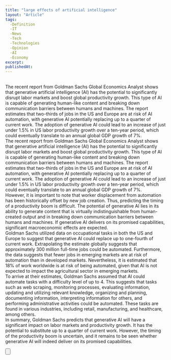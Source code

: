 ```yaml
---
title: "large effects of artificial intelligence"
layout: "Article"
tags: 
  -Definition
  -IT
  -News
  -Tech
  -Technologies
  -Opinion
  -AI
  -Economy
excerpt:
publishedAt:
---
```


<br />
The recent report from Goldman Sachs Global Economics Analyst shows that generative artificial intelligence (AI) has the potential to significantly disrupt labor markets and boost global productivity growth. This type of AI is capable of generating human-like content and breaking down communication barriers between humans and machines. The report estimates that two-thirds of jobs in the US and Europe are at risk of AI automation, with generative AI potentially replacing up to a quarter of current work. The adoption of generative AI could lead to an increase of just under 1.5% in US labor productivity growth over a ten-year period, which could eventually translate to an annual global GDP growth of 7%.
<br />
The recent report from Goldman Sachs Global Economics Analyst shows that generative artificial intelligence (AI) has the potential to significantly disrupt labor markets and boost global productivity growth. This type of AI is capable of generating human-like content and breaking down communication barriers between humans and machines. The report estimates that two-thirds of jobs in the US and Europe are at risk of AI automation, with generative AI potentially replacing up to a quarter of current work. The adoption of generative AI could lead to an increase of just under 1.5% in US labor productivity growth over a ten-year period, which could eventually translate to an annual global GDP growth of 7%.
<br />
However, it is important to note that worker displacement from automation has been historically offset by new job creation. Thus, predicting the timing of a productivity boom is difficult. The potential of generative AI lies in its ability to generate content that is virtually indistinguishable from human-created output and in breaking down communication barriers between humans and machines. If generative AI delivers on its promised capabilities, significant macroeconomic effects are expected.
<br />
Goldman Sachs utilized data on occupational tasks in both the US and Europe to suggest that generative AI could replace up to one-fourth of current work. Extrapolating the estimate globally suggests that approximately 300 million full-time jobs could be automated. Furthermore, the data suggests that fewer jobs in emerging markets are at risk of automation than in developed markets. Nevertheless, it is estimated that 18% of work worldwide is at risk of being automated, given that AI is not expected to impact the agricultural sector in emerging markets.
<br />
To arrive at their estimates, Goldman Sachs assumed that AI could automate tasks with a difficulty level of up to 4. This suggests that tasks such as web scraping, monitoring processes, evaluating information, updating and utilizing relevant knowledge, organizing and planning, documenting information, interpreting information for others, and performing administrative activities could be automated. These tasks are found in various industries, including retail, manufacturing, and healthcare, among others.
<br />
In summary, Goldman Sachs predicts that generative AI will have a significant impact on labor markets and productivity growth. It has the potential to substitute up to a quarter of current work. However, the timing of the productivity boom is uncertain, and it remains to be seen whether generative AI will indeed deliver on its promised capabilities.
<br />

<Button
  address="https://www.ansa.it/documents/1680080409454_ert.pdf"
  text="Source"
/>

